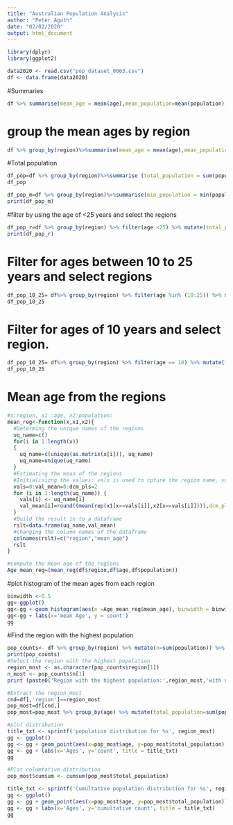 ---
title: "Australian Population Analysis"
author: "Peter Agoth"
date: "02/02/2020"
output: html_document
---
```{r }
library(dplyr)
library(ggplot2)
```

```{r message=FLASE, warning=FALSE, echo=TRUE}
data2020 <- read.csv("pop_dataset_0003.csv")
df <- data.frame(data2020)
```
#Summaries
```{r summary statistics}
df %>% summarise(mean_age = mean(age),mean_population=mean(population))
```
# group the mean ages by region
```{r grouping by regions}
df %>% group_by(region)%>%summarise(mean_age = mean(age),mean_population=mean(population))
```
#Total population
```{r total population}
df_pop=df %>% group_by(region)%>%summarise (total_population = sum(population))
df_pop

df_pop_m=df %>% group_by(region)%>%summarise(min_population = min(population),max_population = max(population), mean_population = mean(population, na.rm = TRUE))
print(df_pop_m)
```
#filter by using the age of <25 years and select the regions
```{r }
df_pop_r=df %>% group_by(region) %>% filter(age <25) %>% mutate(total_population=sum(population), range_population=(max(population)-min(population))) %>% select(region,total_population,range_population) %>% distinct() %>% arrange(desc(total_population))
print(df_pop_r)
```
# Filter for ages between 10 to 25 years and select regions
```{r Select between 10 and 25}
df_pop_10_25= df%>% group_by(region) %>% filter(age %in% (10:25)) %>% mutate(total_population=sum(population),range_population=(max(population)-min(population))) %>% select(region, total_population,range_population) %>% distinct() %>% arrange(desc(total_population))
df_pop_10_25

```
# Filter for ages of 10 years and select region.
```{r  }
df_pop_10_25= df%>% group_by(region) %>% filter(age == 10) %>% mutate(total_population=sum(population),range_population=(max(population)-min(population))) %>% select(region, total_population,range_population) %>% distinct()
df_pop_10_25
```
# Mean age from the regions
```{r  }
#x:region, x1 :age, x2:population:
mean_reg<-function(x,x1,x2){
  #Determing the unique names of the regions
  uq_name=c()
  for(i in 1:length(x))
  {
    uq_name=c(unique(as.matrix(x[i])), uq_name)
    uq_name=unique(uq_name)
  }
  #Estimating the mean of the regions
  #Initialisizng the values: vals is used to cpture the region name, val_mean is used to capture the mean, dcm_pls: decimal places
  vals=0:val_mean=0:dcm_pls=2
  for (i in 1:length(uq_name)) {
    vals[i] <- uq_name[i]
    val_mean[i]=round((mean(rep(x1[x==vals[i]],x2[x==vals[i]]))),dcm_pls=2)
  }
  #Build the result in to a dataframe
  rslt=data.frame(uq_name,val_mean)
  #changing the column names of the dataframe
  colnames(rslt)=c("region","mean_age")
  rslt
}

#compute the mean age of the regions
Age_mean_reg=(mean_reg(df$region,df$age,df$population))
```
#plot histogram of the mean ages from each region
```{r  }
binwidth <-0.5
gg<-ggplot()
gg<-gg + geom_histogram(aes(x =Age_mean_reg$mean_age), binwidth = binwidth, colour ="white", fill = "cornflowerblue", size = 0.1)
gg<-gg + labs(x='mean Age', y ='count')
gg
```
#Find the region with the highest population
```{r  }
pop_counts<- df %>% group_by(region) %>% mutate(n=sum(population)) %>% select(region,n) %>% distinct() %>% arrange(desc(n))
print(pop_counts)
#Select the region with the highest population
region_most <- as.character(pop_counts$region[1])
n_most <- pop_counts$n[1]
print (paste0('Region with the highest population:',region_most,'with number = ', n_most))

#Extract the region_most
cnd=df[,'region']==region_most
pop_most=df[cnd,]
pop_most=pop_most %>% group_by(age) %>% mutate(total_population=sum(population)) %>% select(age, total_population) %>% distinct()

#plot distribution
title_txt <- sprintf('population distribution for %s', region_most)
gg <- ggplot()
gg <- gg + geom_point(aes(x=pop_most$age, y=pop_most$total_population))
gg <- gg + labs(x='Ages', y='count', title = title_txt)
gg

#Plot columtative distribution
pop_most$cumsum <- cumsum(pop_most$total_population)

title_txt <- sprintf('Cumultative population distribution for %s', region_most)
gg <- ggplot()
gg <- gg + geom_point(aes(x=pop_most$age, y=pop_most$total_population))
gg <- gg + labs(x='Ages', y='cumultative count', title = title_txt)
gg

```

